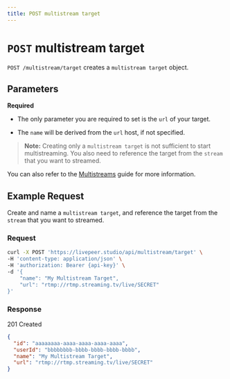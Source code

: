 ```yaml
---
title: POST multistream target
---
```


# `POST` multistream target

`POST /multistream/target` creates a `multistream target` object.

## Parameters

**Required**

- The only parameter you are required to set is the `url` of your target.

- The `name` will be derived from the `url` host, if not specified.

> **Note:** Creating only a `multistream target` is not sufficient to start
> multistreaming. You also need to reference the target from the `stream` that
> you want to streamed.

You can also refer to the [Multistreams](/guides/live/multistream) guide for
more information.

## Example Request

Create and name a `multistream target`, and reference the target from the
`stream` that you want to streamed.

### Request

```bash
curl -X POST 'https://livepeer.studio/api/multistream/target' \
-H 'content-type: application/json' \
-H 'authorization: Bearer {api-key}' \
-d '{
    "name": "My Multistream Target",
    "url": "rtmp://rtmp.streaming.tv/live/SECRET"
}'
```

### Response

201 Created

```json
{
  "id": "aaaaaaaa-aaaa-aaaa-aaaa-aaaa",
  "userId": "bbbbbbbb-bbbb-bbbb-bbbb-bbbb",
  "name": "My Multistream Target",
  "url": "rtmp://rtmp.streaming.tv/live/SECRET"
}
```

